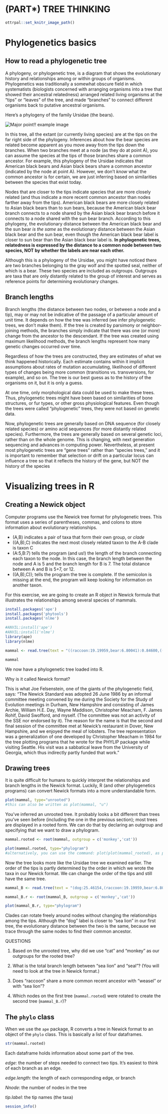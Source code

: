 # (PART\*) TREE THINKING {-}

```r
ottrpal::set_knitr_image_path()
```

# Phylogenetics basics

## How to read a phylogenetic tree

A phylogeny, or phylogenetic tree, is a diagram that shows the evolutionary history and relationships among or within groups of organisms. Phylogenetics was traditionally a somewhat obscure field in which systematists (biologists concerned with arranging organisms into a tree that showed their ancestral relatedness) arranged related living organisms at the “tips” or “leaves” of the tree, and made “branches” to connect different organisms back to putative ancestral organisms.

Here's a phylogeny of the family Ursidae (the bears).

<img src="resources/images/03-bear_phylogeny.png" title="Major point!! example image" alt="Major point!! example image" style="display: block; margin: auto;" />

In this tree, all the extant (or currently living species) are at the tips on the far right side of the phylogeny. Inferences about how the bear species are related become apparent as you move away from the tips down the branches. When two branches meet at a node (as they do at point A), you can assume the species at the tips of those branches share a common ancestor. For example, this phylogeny of the Ursidae indicates that American black bears and Asian black bears share a common ancestor (indicated by the node at point A). However, we don’t _know_ what the common ancestor is for certain, we are just inferring based on similarities between the species that exist today.

Nodes that are closer to the tips indicate species that are more closely related (and thus indicate a more recent common ancestor than nodes farther away from the tips). American black bears are more closely related to Asian black bears than to sun bears, because the American black bear branch connects to a node shared by the Asian black bear branch before it connects to a node shared with the sun bear branch. According to this phylogeny, the evolutionary distance between the American black bear and the sun bear _is the same_ as the evolutionary distance between the Asian black bear and the sun bear, even though the American black bear label is closer to sun bear than the Asian black bear label is. **In phylogenetic trees, relatedness is expressed by the distance to a common node between two species, NOT by whether the labels are near each other.**

Although this is a phylogeny of the Ursidae, you might have noticed there are two branches belonging to the gray wolf and the spotted seal, neither of which is a bear. These two species are included as outgroups. Outgroups are taxa that are only distantly related to the group of interest and serves as reference points for determining evolutionary changes.

## Branch lengths

Branch lengths (the distance between two nodes, or between a node and a tip), may or may not be indicative of the passage of a particular amount of unit time. It depends on how the tree was inferred (we infer phylogenetic trees, we don't make them). If the tree is created by parsimony or neighbor-joining methods, the branches simply indicate that there was one (or more) change from the ancestor to the descendant.  If the tree was created using maximum likelihood methods, the branch lengths represent how many genetic changes occurred over time.

Regardless of how the trees are constructed, they are estimates of what we think happened historically.  Each estimate contains within it implicit assumptions about rates of mutation accumulating, likelihood of different types of changes being more common (transitions vs. transversions, for example), and so on.  The tree is our best guess as to the history of the organisms on it, but it is only a guess.


::: {.fyi}
At one time, only morphological data could be used to make these trees.  Thus, phylogenetic trees might have been based on similarities of bone structures, or fur types, or other gross physiological features.  Even though the trees were called “phylogenetic” trees, they were not based on genetic data.

Now, phylogenetic trees are generally based on DNA sequence (for closely related species) or amino acid sequences (for more distantly related species).  Furthermore, the trees are generally based on several genetic loci, rather than on the whole genome.  This is changing, with next generation sequencing and advances in computing power.  Nevertheless, at present most phylogenetic trees are “gene trees” rather than “species trees,” and it is important to remember that selection or drift on a particular locus can influence a tree so that it reflects the history of the gene, but NOT the history of the species
:::

# Visualizing trees in R

## Creating a Newick object

Computer programs use the Newick tree format for phylogenetic trees. This format uses a series of parentheses, commas, and colons to store information about evolutionary relationships. 

  * (A,B) indicates a pair of taxa that form their own group, or _clade_
  * ((A,B),C) indicates the next most closely related taxon to the A-B clade is taxon C
  * (A:5,B:7) tells the program (and us!) the length of the branch connecting each taxon to the node. In this case, the branch length between the node and A is 5 and the branch length for B is 7. The total distance between A and B is 5+7, or 12.
  * ((A,B),C)); tells the program the tree is complete. If the semicolon is missing at the end, the program will keep looking for information on another taxon.

For this exercise, we are going to create an R object in Newick formula that illustrates the relationships among several species of mammals.

```r
install.packages('ape')
install.packages('phytools')
install.packages('nlme')
```

```r
#ANVIL:install('ape')
#ANVIL:install('nlme')
library(ape)
library(nlme)

mammal <- read.tree(text = "((raccoon:19.19959,bear:6.80041):0.84600,((sea_lion:11.99700, seal:12.00300):7.52973,((monkey:100.85930,cat:47.14069):20.59201, weasel:18.87953):2.09460):3.87382,dog:25.46154);")

mammal
```

We now have a phylogenetic tree loaded into R. 

::: {.fyi}
Why is it called Newick format?

This is what Joe Felsenstein, one of the giants of the phylogenetic field, says: 
"The Newick Standard was adopted 26 June 1986 by an informal committee meeting convened by me during the Society for the Study of Evolution meetings in Durham, New Hampshire and consisting of James Archie, William H.E. Day, Wayne Maddison, Christopher Meacham, F. James Rohlf, David Swofford, and myself. (The committee was not an activity of the SSE nor endorsed by it). The reason for the name is that the second and final session of the committee met at Newick's restaurant in Dover, New Hampshire, and we enjoyed the meal of lobsters. The tree representation was a generalization of one developed by Christopher Meacham in 1984 for the tree plotting programs that he wrote for the PHYLIP package while visiting Seattle. His visit was a sabbatical leave from the University of Georgia, which thus indirectly partly funded that work."
:::

## Drawing trees

It is quite difficult for humans to quickly interpret the relationships and branch lengths in the Newick format. Luckily, R (and other phylogenetics programs) can convert Newick formats into a more understandable form.

```r
plot(mammal, type="unrooted")
#this can also be written as plot(mammal, "u")
```

You've inferred an unrooted tree. It probably looks a bit different than trees you've seen before (including the one in the previous section); most trees are displayed in a rooted form. We can do that by declaring an outgroup and specifying that we want to draw a phylogram.

```r
mammal.rooted <- root(mammal, outgroup = c('monkey','cat'))

plot(mammal.rooted, type="phylogram")
#alternatively, you can use the command: plot(plot(mammal_rooted), as phylogram is the default type
```

Now the tree looks more like the Ursidae tree we examined earlier. The order of the tips is partly determined by the order in which we wrote the taxa in our Newick format. We can change the order of the tips and still have the same tree.


```r
mammal_B <- read.tree(text = "(dog:25.46154,(raccoon:19.19959,bear:6.80041):0.84600,((seal:12.00300,sea_lion:11.99700):7.52973,((monkey:100.85930,cat:47.14069):20.59201, weasel:18.87953):2.09460):3.87382);")

mammal_B.r <- root(mammal_B, outgroup = c('monkey','cat'))

plot(mammal_B.r, type="phylogram")
```

Clades can rotate freely around nodes without changing the relationships among the tips. Although the "dog" label is closer to "sea lion" in our first tree, the evolutionary distance between the two is the same, because we trace through the same nodes to find their common ancestor.

::: {.fyi}
QUESTIONS

1. Based on the unrooted tree, why did we use "cat" and "monkey" as our outgroups for the rooted tree?

2. What is the total branch length between "sea lion" and "seal"? (You will need to look at the tree in Newick format.)

3. Does "raccoon" share a more common recent ancestor with "weasel" or with "sea lion"?

4. Which nodes on the first tree (`mammal.rooted`) were rotated to create the second tree (`mammal_B.r`)?
:::

## The `phylo` class

When we use the `ape` package, R converts a tree in Newick format to an object of the `phylo` class. This is basically a list of four dataframes.

```r
str(mammal.rooted)
```

Each dataframe holds information about some part of the tree.

_edge_: the number of steps needed to connect two tips. It's easiest to think of each branch as an edge. 

_edge.length_: the length of each corresponding edge, or branch

_Nnode_: the number of nodes in the tree

_tip.label_: the tip names (the taxa)


```r
session_info()
```

